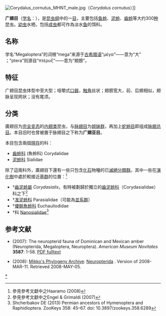 {{AutoTaxobox
| fossil_range = {{fossilrange|299|0}}<small>[[二叠纪|二叠纪]]－现今</small>
| image = Protosialis americana PCCA20050708-9036A.jpg
| image caption = [[泥蛉科|泥蛉科]][[泥蛉屬|泥蛉屬]]物種
| taxon = Megaloptera
| subdivision_ranks = 包含的[[科_(生物)|科]]
| subdivision = 
[[齒蛉科|齒蛉科]] Corydalidae<br />
[[泥蛉科|泥蛉科]] Sialidae<br />
等（见条目正文）
}}
[[File:Corydalus_cornutus_MHNT_male.jpg|thumb]]（''Corydalus cornutus''）]]

'''广翅目'''（[[学名|学名]]：{{lang|la|Megaloptera}}），是[[昆虫纲|昆虫纲]]中的一[[目_(生物)|目]]，主要包括[[鱼蛉|鱼蛉]]、[[泥蛉|泥蛉]]、[[齒蛉|齒蛉]]等大约300[[物种|种]]昆虫。[[幼虫|幼虫]]水栖，包括[[成虫|成虫]]都可作為淡水[[鱼|鱼]]的饵料。

==名称==
学名“Megaloptera”的词根“mega”来源于[[古希腊语|古希腊语]]“μέγα”——意为“大” ；“ptera”则源自“πτέρυξ”——意为“翅膀”。

== 特征 ==
广翅目昆虫体型中至大型；咀嚼式[[口器|口器]]，[[触角|触角]]丝状；翅膀宽大，前、后翅相似，翅脉呈现网状；没有尾须。

==分类==
廣翅目为[[完全变态|完全变态]]的[[内翅类|内翅类]]昆虫，与[[脉翅目|脉翅目]]为[[姐妹群|姐妹群]]，再加上[[蛇蛉目|蛇蛉目]]即组成[[脉翅总目|脉翅总目]]{{r|ITIS}}。本目旧时也曾被置于脉翅目之下称为'''广翅亚目'''。

本目包含兩個[[現生種|現存]]的科：
*[[齒蛉科|齒蛉科]] (魚蛉科) Corydalidae
*[[泥蛉科|泥蛉科]] Sialidae

除了這兩科外，廣翅目下還有一些只包含[[化石|化石]]物種的已[[滅絕|滅絕]][[分類群|分類群]]。其中一些在[[演化樹|演化樹]]中處於較接近[[基群|基群]]的位置：<ref>參見參考文獻中之Haaramo (2008)</ref>
*†[[齒泥蛉屬|齒泥蛉屬]] ''Corydasialis''，有時被劃歸於獨立的[[齒泥蛉科|齒泥蛉科]]（Corydasialidae）科之下<ref>參見參考文獻中之Engel & Grimaldi (2007)</ref>
*†[[准泥蛉科|准泥蛉科]] Parasialidae（可能為[[並系群|並系群]]）
*†[[優脈魚蛉科|優脈魚蛉科]] Euchauliodidae
*†科 [[Nanosialidae|Nanosialidae]]<ref>Shcherbakov DE (2013) Permian ancestors of Hymenoptera and Raphidioptera. ZooKeys 358: 45–67. doi: 10.3897/zookeys.358.6289</ref>

==参考文献==
{{reflist|refs=
<ref name="ITIS">{{cite web|title=ITIS & Species 2000 Catalogue of Life Management Hierarchy|url=https://www.itis.gov/servlet/SingleRpt/SingleRpt?search_topic=TSN&search_value=666108#null|publisher=''Integrated Taxonomic Information System'' (ITIS)|accessdate=11 September 2020|archive-date=2021-03-24|archive-url=https://web.archive.org/web/20210324003313/https://www.itis.gov/servlet/SingleRpt/SingleRpt?search_topic=TSN&search_value=666108#null|dead-url=no}}</ref> 
}}
* {{aut|Engel, Michael S. & Grimaldi, David A.}} (2007): The neuropterid fauna of Dominican and Mexican amber (Neuropterida, Megaloptera, Neuroptera). ''American Museum Novitates'' '''3587''': 1-58. [http://digitallibrary.amnh.org/dspace/bitstream/2246/5880/1/N3587.pdf PDF fulltext] {{Wayback|url=http://digitallibrary.amnh.org/dspace/bitstream/2246/5880/1/N3587.pdf |date=20081217133434 }}
* {{aut|Haaramo, Mikko}} (2008): [[Mikko's_Phylogeny_Archive|Mikko's Phylogeny Archive]]: [http://www.helsinki.fi/~mhaaramo/metazoa/protostoma/arthropoda/insecta/neuroptera.html Neuropterida] {{Wayback|url=http://www.helsinki.fi/~mhaaramo/metazoa/protostoma/arthropoda/insecta/neuroptera.html |date=20180413130853 }}. Version of 2008-MAR-11. Retrieved 2008-MAY-05.

{{Authority control}}
{{Taxonbar|from=Q194025}}

[[Category:广翅目|*]]
